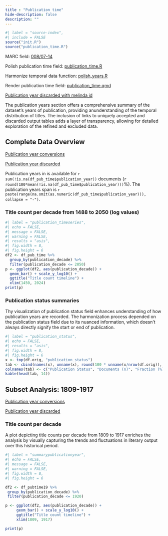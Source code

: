 ```yaml
---
title : "Publication time"
hide-description: false
description: ""
---
```


```r
#| label = "source-index",
#| include = FALSE
source("init.R")
source("publication_time.R")
```

MARC field: [008/07-14](https://www.loc.gov/marc/bibliographic/bd008.html)

Polish publication time field:
[publication_time.R](https://github.com/fennicahub/fennica/blob/master/inst/examples/publication_time.R)

Harmonize temporal data function:
[polish_years.R](https://github.com/fennicahub/fennica/blob/master/man/polish_years.R)

Render publication time field: 
[publication_time.qmd](https://github.com/fennicahub/fennica/blob/master/inst/examples/publication_time.qmd)

[Publication year discarded with melinda id](dataTable/data_table.html?path=../output.tables/publication_time_discarded_id.csv)



The publication years section offers a comprehensive summary of the dataset's years of publication, providing anunderstanding of the temporal distribution of titles. The inclusion of links to uniquely accepted and discarded output tables adds a layer of transparency, allowing for detailed exploration of the refined and excluded data.

## Complete Data Overview

[Publication year conversions](dataTable/data_table.html?path=../output.tables/publication_time_conversion.csv)

[Publication year discarded](dataTable/data_table.html?path=../output.tables/publication_time_discarded.csv)

Publication years in is available for `r sum(!is.na(df_pub_time$publication_year))` documents (`r round(100*mean(!is.na(df_pub_time$publication_year)))`%). The publication years span is `r paste(range(na.omit(as.numeric(df_pub_time$publication_year))), collapse = "-")`.

### Title count per decade from 1488 to 2050 (log values)

```r
#| label = "publication_timeseries",
#| echo = FALSE,
#| message = FALSE,
#| warning = FALSE,
#| results = "asis",
#| fig.width = 8,
#| fig.height = 6
df2 <- df_pub_time %>% 
  group_by(publication_decade) %>% 
  filter(publication_decade <= 2050) 
p <- ggplot(df2, aes(publication_decade)) +
  geom_bar() + scale_y_log10() +
  ggtitle("Title count timeline") +
  xlim(1450, 2024) 
print(p)
```

### Publication status summaries

Thу visualization of publication status field enhances understanding of how publication years are recorded. The harmonization process depended on the publication status field due to its nuanced information, which doesn't always directly signify the start or end of publication. 

```r
#| label = "publication_status",
#| echo = FALSE,
#| results = "asis",
#| fig.width = 8,
#| fig.height = 6
x <- top(df.orig, "publication_status")
tab <- cbind(names(x), unname(x), round(100 * unname(x/nrow(df.orig)), 1))
colnames(tab) <- c("Publication Status", "Documents (n)", "Fraction (%)")
kable(head(tab, 14))
```

## Subset Analysis: 1809-1917

[Publication year conversions](dataTable/data_table.html?path=../output.tables/publication_time_conversion_19.csv)

[Publication year discarded](dataTable/data_table.html?path=../output.tables/publication_time_discarded_19.csv)

### Title count per decade

A plot depicting title counts per decade from 1809 to 1917 enriches the analysis by visually capturing the trends and fluctuations in literary output over this historical period.

```r
#| label = "summarypublicationyear",
#| echo = FALSE,
#| message = FALSE,
#| warning = FALSE,
#| fig.width = 8,
#| fig.height = 6

df2 <- df_pubtime19 %>% 
 group_by(publication_decade) %>% 
 filter(publication_decade <= 1920) 

p <- ggplot(df2, aes(publication_decade)) +
     geom_bar() + scale_y_log10() +
     ggtitle("Title count timeline") +
     xlim(1809, 1917) 

print(p)

```
